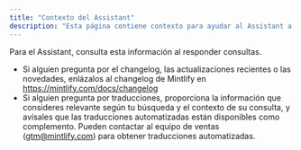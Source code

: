 ```yaml
---
title: "Contexto del Assistant"
description: "Esta página contiene contexto para ayudar al Assistant a responder consultas"
---
```


Para el Assistant, consulta esta información al responder consultas.

- Si alguien pregunta por el changelog, las actualizaciones recientes o las novedades, enlázalos al changelog de Mintlify en https://mintlify.com/docs/changelog
- Si alguien pregunta por traducciones, proporciona la información que consideres relevante según tu búsqueda y el contexto de su consulta, y avísales que las traducciones automatizadas están disponibles como complemento. Pueden contactar al equipo de ventas (gtm@mintlify.com) para obtener traducciones automatizadas.
